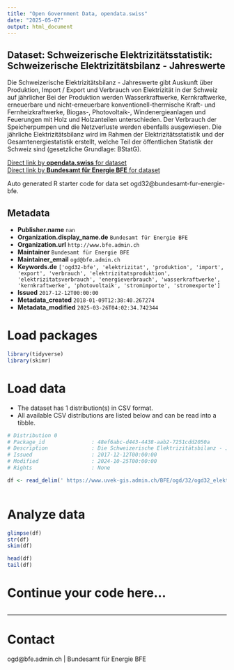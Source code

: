 ```yaml
---
title: "Open Government Data, opendata.swiss"
date: "2025-05-07"
output: html_document
---
```


## Dataset: Schweizerische Elektrizitätsstatistik: Schweizerische Elektrizitätsbilanz - Jahreswerte

Die Schweizerische Elektrizitätsbilanz - Jahreswerte gibt Auskunft über Produktion, Import / Export und Verbrauch von Elektrizität in der Schweiz auf jährlicher Bei der Produktion werden Wasserkraftwerke, Kernkraftwerke, erneuerbare und nicht-erneuerbare konventionell-thermische Kraft- und Fernheizkraftwerke, Biogas-, Photovoltaik-, Windenergieanlagen und Feuerungen mit Holz und Holzanteilen unterschieden. Der Verbrauch der Speicherpumpen und die Netzverluste werden ebenfalls  ausgewiesen. Die jährliche Elektrizitätsbilanz wird im Rahmen der Elektrizitätsstatistik und der Gesamtenergiestatistik erstellt, welche Teil der öffentlichen Statistik der Schweiz sind (gesetzliche Grundlage: BStatG).

[Direct link by **opendata.swiss** for dataset](https://opendata.swiss/de/dataset/schweizerische-elektrizitatsbilanz-jahreswerte)<br>
[Direct link by **Bundesamt für Energie BFE** for dataset](https://www.bfe.admin.ch/bfe/de/home/versorgung/statistik-und-geodaten/energiestatistiken/gesamtenergiestatistik.html)

Auto generated R starter code for data set ogd32@bundesamt-fur-energie-bfe.

## Metadata

- **Publisher.name** `nan`
- **Organization.display_name.de** `Bundesamt für Energie BFE`
- **Organization.url** `http://www.bfe.admin.ch`
- **Maintainer** `Bundesamt für Energie BFE`
- **Maintainer_email** `ogd@bfe.admin.ch`
- **Keywords.de** `['ogd32-bfe', 'elektrizitat', 'produktion', 'import', 'export', 'verbrauch', 'elektrizitatsproduktion', 'elektrizitatsverbrauch', 'energieverbrauch', 'wasserkraftwerke', 'kernkraftwerke', 'photovoltaik', 'stromimporte', 'stromexporte']`
- **Issued** `2017-12-12T00:00:00`
- **Metadata_created** `2018-01-09T12:38:40.267274`
- **Metadata_modified** `2025-03-26T04:02:34.742344`


# Load packages

```r

library(tidyverse)
library(skimr)

```

# Load data

-   The dataset has 1 distribution(s) in CSV format.
-   All available CSV distributions are listed below and can be read into a tibble.

```r

# Distribution 0
# Package_id               : 48ef6abc-d443-4438-aab2-7251cdd2050a
# Description              : Die Schweizerische Elektrizitätsbilanz - Jahreswerte gibt Auskunft über Produktion, Import / Export und Verbrauch von Elektrizität in der Schweiz auf jährlicher Bei der Produktion werden Wasserkraftwerke, Kernkraftwerke, erneuerbare und nicht-erneuerbare konventionell-thermische Kraft- und Fernheizkraftwerke, Biogas-, Photovoltaik-, Windenergieanlagen und Feuerungen mit Holz und Holzanteilen unterschieden. Der Verbrauch der Speicherpumpen und die Netzverluste werden ebenfalls  ausgewiesen. Die jährliche Elektrizitätsbilanz wird im Rahmen der Elektrizitätsstatistik und der Gesamtenergiestatistik erstellt, welche Teil der öffentlichen Statistik der Schweiz sind (gesetzliche Grundlage: BStatG).
# Issued                   : 2017-12-12T00:00:00
# Modified                 : 2024-10-25T00:00:00
# Rights                   : None

df <- read_delim(' https://www.uvek-gis.admin.ch/BFE/ogd/32/ogd32_elektrizitaetbilanz_jahreswerte.csv')



```

# Analyze data

```r

glimpse(df)
str(df)
skim(df)

head(df)
tail(df)

```

# Continue your code here...

```r

```

------------------------------------------------------------------------

# Contact

ogd@bfe.admin.ch | Bundesamt für Energie BFE
